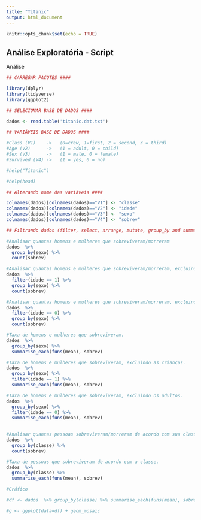 ---
title: "Titanic"
output: html_document
---

```{r setup, include=FALSE}
knitr::opts_chunk$set(echo = TRUE)
```

## Análise Exploratória - Script

Análise

```{r message=FALSE, warning=FALSE}
## CARREGAR PACOTES ####

library(dplyr)
library(tidyverse)
library(ggplot2)

## SELECIONAR BASE DE DADOS ####

dados <- read.table('titanic.dat.txt')

## VARIÁVEIS BASE DE DADOS ####

#Class (V1)    ->   (0=crew, 1=first, 2 = second, 3 = third)
#Age (V2)      ->   (1 = adult, 0 = child)
#Sex (V3)      ->   (1 = male, 0 = female)
#Survived (V4) ->   (1 = yes, 0 = no)

#help("Titanic")

#help(head)

## Alterando nome das variáveis ####

colnames(dados)[colnames(dados)=="V1"] <- "classe"
colnames(dados)[colnames(dados)=="V2"] <- "idade"
colnames(dados)[colnames(dados)=="V3"] <- "sexo"
colnames(dados)[colnames(dados)=="V4"] <- "sobrev"

## Filtrando dados (filter, select, arrange, mutate, group_by and summarise) ####

#Analisar quantas homens e mulheres que sobreviveram/morreram
dados  %>% 
  group_by(sexo) %>% 
  count(sobrev)

#Analisar quantas homens e mulheres que sobreviveram/morreram, excluindo as crianças.
dados  %>% 
  filter(idade == 1) %>%
  group_by(sexo) %>% 
  count(sobrev)

#Analisar quantas homens e mulheres que sobreviveram/morreram, excluindo os adultos.
dados  %>% 
  filter(idade == 0) %>%
  group_by(sexo) %>% 
  count(sobrev)

#Taxa de homens e mulheres que sobreviveram.
dados  %>% 
  group_by(sexo) %>%
  summarise_each(funs(mean), sobrev)

#Taxa de homens e mulheres que sobreviveram, excluindo as crianças.
dados  %>% 
  group_by(sexo) %>%
  filter(idade == 1) %>% 
  summarise_each(funs(mean), sobrev)

#Taxa de homens e mulheres que sobreviveram, excluindo os adultos.
dados  %>% 
  group_by(sexo) %>%
  filter(idade == 0) %>% 
  summarise_each(funs(mean), sobrev)
  

#Analisar quantas pessoas sobreviveram/morreram de acordo com sua classe
dados  %>% 
  group_by(classe) %>% 
  count(sobrev)

#Taxa de pessoas que sobreviveram de acordo com a classe.
dados  %>% 
  group_by(classe) %>%
  summarise_each(funs(mean), sobrev)
```

```{r}
#Gráfico

#df <- dados  %>% group_by(classe) %>% summarise_each(funs(mean), sobrev)

#g <- ggplot(data=df) + geom_mosaic
```

